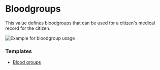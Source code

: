 # Bloodgroups

This value defines bloodgroups that can be used for a citizen's medical record for the citizen.

![Example for bloodgroup usage](/features/values/bloodgroups.png)

### Templates

- <a download href="https://docs.snailycad.org/templates/blood-group.json">
    Blood groups
  </a>
